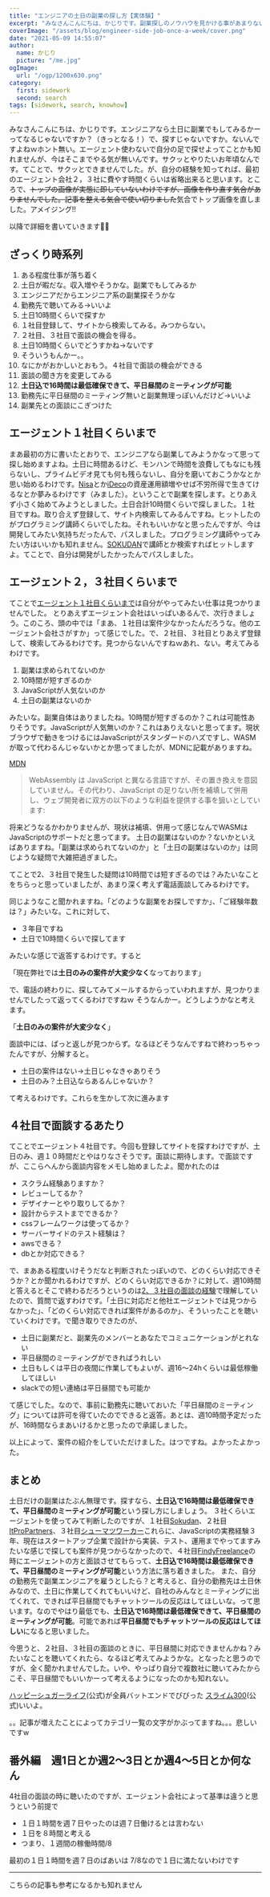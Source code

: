 ```yaml
---
title: "エンジニアの土日の副業の探し方【実体験】"
excerpt: "みなさんこんにちは、かじりです。副業探しのノウハウを見かける事があまりないので、実体験を記載します。週１~２の土日はたぶん無理です。エージェント使った感じでは週１はありませんでした。実際に自分の立場で考えて見たんですが、まず土日会社やってないんですよね。誰かが副業エンジニアを雇うために土日出勤するかって言うとハードル高いと思います。なので現実的な選択肢は土日込で平日昼間にミーティングの時間を取れますということです。"
coverImage: "/assets/blog/engineer-side-job-once-a-week/cover.png"
date: "2021-05-09 14:55:07"
author:
  name: かじり
  picture: "/me.jpg"
ogImage:
  url: "/ogp/1200x630.png"
category:
  first: sidework
  second: search
tags: [sidework, search, knowhow]
---
```


みなさんこんにちは、かじりです。エンジニアなら土日に副業でもしてみるかーってなるじゃないですか？（きっとなる！）で、探すじゃないですか。ないんですよねｗホント無い。エージェント使わないで自分の足で探せよってことかも知れませんが、今はそこまでやる気が無いんです。サクッとやりたいお年頃なんです。てことで、サクッとできませんでした。が、自分の経験を知ってれば、最初のエージェント会社２，３社に費やす時間くらいは省略出来ると思います。ところで、~~トップの画像が実態に即していないわけですが、画像を作り直す気合がありませんでした。記事を整える気合で使い切りました~~気合でトップ画像を直しました。アメイジング!!

以降で詳細を書いていきます🐔🥦

<Toc />

## ざっくり時系列

1. ある程度仕事が落ち着く
1. 土日が暇だな。収入増やそうかな。副業でもしてみるか
1. エンジニアだからエンジニア系の副業探そうかな
1. 勤務先で聴いてみる→いいよ
1. 土日10時間くらいで探すか
1. １社目登録して、サイトから検索してみる。みつからない。
1. ２社目、３社目で面談の機会を得る。
1. 土日10時間くらいでどうすかね→ないです
1. そういうもんかー。。
1. なにかがおかしいとおもう。４社目で面談の機会ができる
1. 面談の聞き方を変更してみる
1. **土日込で16時間は最低確保できて、平日昼間のミーティングが可能**
1. 勤務先に平日昼間のミーティング無いと副業無理っぽいんだけど→いいよ
1. 副業先との面談にこぎつけた


## エージェント１社目くらいまで

まあ最初の方に書いたとおりで、エンジニアなら副業してみようかなって思って探し始めますよね。土日に時間あるけど、モンハンで時間を浪費してもなにも残らないし、プライムビデオ見ても何も残らないし、自分を磨いておこうかなとか思い始めるわけです。[Nisa](https://www.fsa.go.jp/policy/nisa2/about/index.html)とか[iDeco](https://www.ideco-koushiki.jp/)の資産運用額増やせば不労所得で生きてけるなとか夢みるわけです（みました）。ということで副業を探します。とりあえず小さく始めてみようとしました。土日合計10時間くらいで探しました。１社目ですね。取り合えず登録して、サイト内検索してみるんですね。ヒットしたのがプログラミング講師くらいでしたね。それもいいかなと思ったんですが、今は開発してみたい気持ちだったんで、パスしました。プログラミング講師やってみたい方はいいかも知れません。[SOKUDAN](https://sokudan.work/)で講師とか検索すればヒットしますよ。てことで、自分は開発がしたかったんでパスしました。

## エージェント２，３社目くらいまで

てことで[エージェント１社目くらいまで](/engineer-side-job-once-a-week#%E3%82%A8%E3%83%BC%E3%82%B8%E3%82%A7%E3%83%B3%E3%83%88%EF%BC%91%E7%A4%BE%E7%9B%AE%E3%81%8F%E3%82%89%E3%81%84%E3%81%BE%E3%81%A7)は自分がやってみたい仕事は見つかりませんでした。
とりあえずエージェント会社はいっぱいあるんで、次行きましょう。このころ、頭の中では「まあ、１社目は案件少なかったんだろうな。他のエージェント会社さがすか」って感じでした。で、２社目、３社目とりあえず登録して、検索してみるわけです。見つからないんですねｗあれ、ない。考えてみるわけです。

1. 副業は求められてないのか
1. 10時間が短すぎるのか
1. JavaScriptが人気ないのか
1. 土日の副業はないのか

みたいな。副業自体はありましたね。10時間が短すぎるのか？これは可能性ありそうです。JavaScriptが人気無いのか？これはありえないと思ってます。現状ブラウザで動きをつけるにはJavaScriptがスタンダードのハズですし、WASMが取って代わるんじゃないかとか思ってましたが、MDNに記載がありますね。

[MDN](https://developer.mozilla.org/ja/docs/WebAssembly/Concepts)

> WebAssembly は JavaScript と異なる言語ですが、その置き換えを意図していません。その代わり、JavaScript の足りない所を補填して併用し、ウェブ開発者に双方の以下のような利益を提供する事を狙いとしています:

将来どうなるかわかりませんが、現状は補填、併用って感じなんでWASMはJavaScriptのサポートだと思ってます。
土日の副業はないのか？ないかといえばありますね。「副業は求められてないのか」と「土日の副業はないのか」は同じような疑問で大雑把過ぎました。

てことで2、３社目で発生した疑問は10時間では短すぎるのでは？みたいなことをちらっと思っていましたが、あまり深く考えず電話面談してみるわけです。

同じようなこと聞かれますね。「どのような副業をお探しですか」、「ご経験年数は？」みたいな。これに対して、

- ３年目ですね
- 土日で10時間くらいで探してます

みたいな感じで返答するわけです。すると

「現在弊社では**土日のみの案件が大変少なく**なっております」

で、電話の終わりに、探してみてメールするからっていわれますが、見つかりませんでしたって返ってくるわけですねｗ
そうなんかー。どうしようかなと考えます。

「**土日のみの案件が大変少なく**」

面談中には、ぱっと返しが見つからず。なるほどそうなんですねで終わっちゃったんですが、分解すると。

- 土日の案件はない→土日じゃなきゃありそう
- 土日のみ？土日込ならあるんじゃないか？

て考えるわけです。これらを生かして次に進みます

## ４社目で面談するあたり

てことでエージェント４社目です。今回も登録してサイトを探すわけですが、土日のみ、週１０時間だとやはりなさそうです。面談に期待します。で面談ですが、ここらへんから面談内容をメモし始めましたよ。聞かれたのは

- スクラム経験ありますか？
- レビューしてるか？
- デザイナーとやり取りしてるか？
- 設計からテストまでできるか？
- cssフレームワークは使ってるか？
- サーバーサイドのテスト経験は？
- awsできる？
- dbとか対応できる？

で、まあある程度いけそうだなと判断されたっぽいので、どのくらい対応できそうか？とか聞かれるわけですが、どのくらい対応できるか？に対して、週10時間と答えるとそこで終わるだろうというのは[2、３社目の面談の経験](/engineer-side-job-once-a-week#%E3%82%A8%E3%83%BC%E3%82%B8%E3%82%A7%E3%83%B3%E3%83%88%EF%BC%92%EF%BC%8C%EF%BC%93%E7%A4%BE%E7%9B%AE%E3%81%8F%E3%82%89%E3%81%84%E3%81%BE%E3%81%A7)で理解していたので、質問で返すわけです。「土日に対応だと他社エージェントでは見つからなかった」、「どのくらい対応できれば案件があるのか」、そういったことを聴いていくわけです。で聞き取りできたのが、

- 土日に副業だと、副業先のメンバーとあなたでコミュニケーションがとれない
- 平日昼間のミーティングができればうれしい
- 土日もしくは平日の夜間に作業してもよいが、週16～24hくらいは最低稼働してほしい
- slackでの短い連絡は平日昼間でも可能か

て感じでした。なので、事前に勤務先に聴いておいた「平日昼間のミーティング」については許可を得ていたのでできると返答。あとは、週10時間予定だったが、16時間ならまあいけるかと思ったので承諾しました。

以上によって、案件の紹介をしていただけました。はつですね。よかったよかった。

## まとめ

土日だけの副業はたぶん無理です。探すなら、**土日込で16時間は最低確保できて、平日昼間のミーティングが可能**という探し方にしましょう。
３社くらいエージェントを使ってみて判断したのですが、１社目[Sokudan](https://sokudan.work/)、２社目[ItProPartners](https://itpropartners.com/)、３社目[シューマツワーカー](https://shuuumatu-worker.jp/)これらに、JavaScriptの実務経験３年、現在はスタートアップ企業で設計から実装、テスト、運用までやってますみたいな感じで探しても案件が見つからなかったので、４社目[FindyFreelance](https://freelance.findy-code.io/)の時にエージェントの方と面談させてもらって、**土日込で16時間は最低確保できて、平日昼間のミーティングが可能**という方法に落ち着きました。
また、自分の勤務先で副業エンジニアを雇うとしたら？と考えると、自分の勤務先は土日休みなので、土日に作業してくれてもいいけど、自社のみんなとミーティングに出てくれて、できれば平日昼間でもチャットツールの反応はしてほしいな。って思います。なのでやはり最低でも、**土日込で16時間は最低確保できて、平日昼間のミーティングが可能**。可能であれば**平日昼間でもチャットツールの反応はしてほしい**になると思いました。

今思うと、２社目、３社目の面談のときに、平日昼間に対応できませんかね？みたいなことを聴いてくれたら、なるほど考えてみようかな。となったと思うのですが、全く聞かれませんでした。いや、やっぱり自分で複数社に聴いてみたからこそ、平日昼間でもいいかーって考えるようになったのかも知れない。

[ハッピーシュガーライフ](https://archive.genco.co.jp/happysugarlife/)(公式)が全員バットエンドでびびった
[スライム300](https://slime300-anime.com/)(公式)いいよ。

。。記事が増えたことによってカテゴリ一覧の文字がかぶってますね。。。悲しいですw

## 番外編　週1日とか週2～3日とか週4～5日とか何なん

4社目の面談の時に聴いたのですが、エージェント会社によって基準は違うと思うという前提で

- １日１時間を週７日やったのは週７日働けるとは言わない
- １日を８時間と考える
- つまり、１週間の稼働時間/8

最初の１日１時間を週７日のばあいは 7/8なので１日に満たないわけです

---

こちらの記事も参考になるかも知れません

<MyLink link="/ive-been-doing-menta-for-almost-3-months-now" text="MENTAを初めてもうすぐ３ヶ月なので振り返ってみた"/>

<MyLink link="/engineer-side-job-menta" text="エンジニアの土日の副業にMENTAがオススメ"/>
